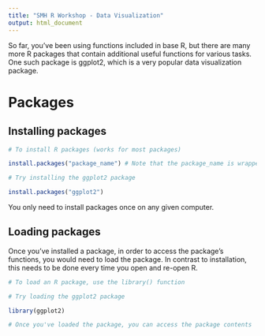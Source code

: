 ```yaml
---
title: "SMH R Workshop - Data Visualization"
output: html_document
---
```


So far, you've been using functions included in base R, but there are many more R packages that contain additional useful functions for various tasks. One such package is ggplot2, which is a very popular data visualization package.


# Packages

## Installing packages

```r
# To install R packages (works for most packages)

install.packages("package_name") # Note that the package_name is wrapped in double quotes. This is important.

# Try installing the ggplot2 package

install.packages("ggplot2")
```

You only need to install packages once on any given computer.

## Loading packages

Once you've installed a package, in order to access the package's functions, you would need to load the package. In contrast to installation, this needs to be done every time you open and re-open R.

```r
# To load an R package, use the library() function

# Try loading the ggplot2 package

library(ggplot2)

# Once you've loaded the package, you can access the package contents

```

